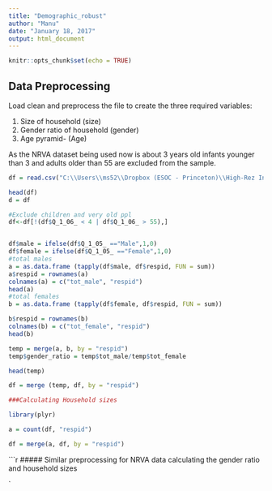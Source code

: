 ---
title: "Demographic_robust"
author: "Manu"
date: "January 18, 2017"
output: html_document
---

```{r setup, include=FALSE}
knitr::opts_chunk$set(echo = TRUE)
```

## Data Preprocessing

Load clean and preprocess the file to create the three required variables:

1. Size of household (size)
2. Gender ratio of household (gender)
3. Age pyramid- (Age)

As the NRVA dataset being used now is about 3 years old infants younger than 3 and adults older than 55 are excluded from the sample.
```{r}

df = read.csv("C:\\Users\\ms52\\Dropbox (ESOC - Princeton)\\High-Rez Indicators\\Data\\Sayara\\baseline\\highRez_baseline_hhroster.csv")

head(df)
d = df

#Exclude children and very old ppl
df<-df[!(df$Q_1_06_ < 4 | df$Q_1_06_ > 55),]


df$male = ifelse(df$Q_1_05_ =="Male",1,0)
df$female = ifelse(df$Q_1_05_ =="Female",1,0)
#total males
a = as.data.frame (tapply(df$male, df$respid, FUN = sum))
a$respid = rownames(a)
colnames(a) = c("tot_male", "respid")
head(a)
#total females
b = as.data.frame (tapply(df$female, df$respid, FUN = sum))

b$respid = rownames(b)
colnames(b) = c("tot_female", "respid")
head(b)

temp = merge(a, b, by = "respid")
temp$gender_ratio = temp$tot_male/temp$tot_female

head(temp)

df = merge (temp, df, by = "respid")
```


```{r}

###Calculating Household sizes

library(plyr)

a = count(df, "respid")

df = merge(a, df, by = "respid")
```


```{r}
##### Similar preprocessing for NRVA data calculating the gender ratio and household sizes



`